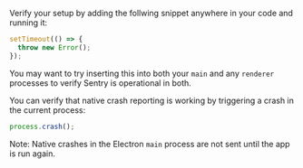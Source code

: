 Verify your setup by adding the follwing snippet anywhere in your code and running it:

```javascript
setTimeout(() => {
  throw new Error();
});
```

You may want to try inserting this into both your `main` and any `renderer`
processes to verify Sentry is operational in both.

You can verify that native crash reporting is working by triggering a crash in the current process:

```javascript
process.crash();
```

Note: Native crashes in the Electron `main` process are not sent until the app is run again.
